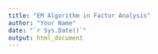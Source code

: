 ```yaml
---
title: "EM Algorithm in Factor Analysis"
author: "Your Name"
date: "`r Sys.Date()`"
output: html_document
---
```

